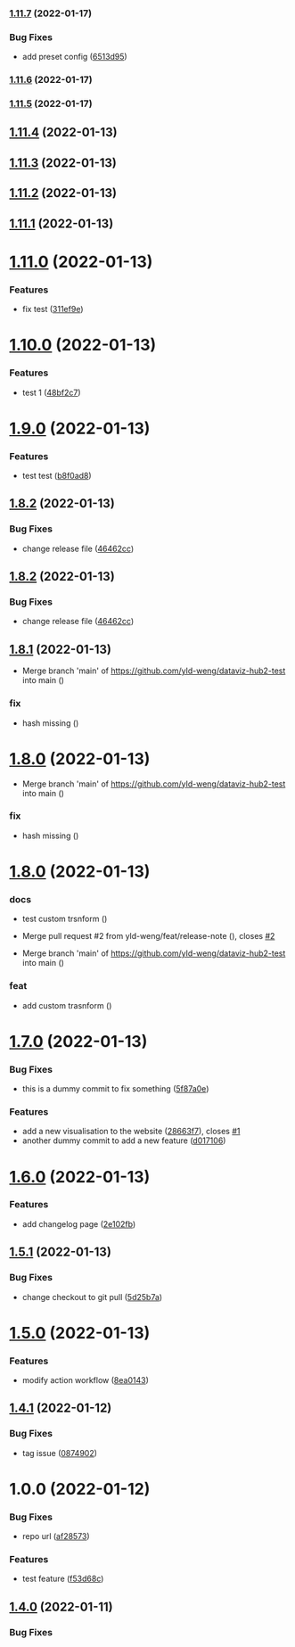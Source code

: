 ### [1.11.7](https://github.com/yld-weng/dataviz-hub2-test/compare/v1.11.6...v1.11.7) (2022-01-17)


### Bug Fixes

* add preset config ([6513d95](https://github.com/yld-weng/dataviz-hub2-test/commit/6513d95f75e621d67c02805b2765e14ac5d0db30))

### [1.11.6](https://github.com/yld-weng/dataviz-hub2-test/compare/v1.11.5...v1.11.6) (2022-01-17)

### [1.11.5](https://github.com/yld-weng/dataviz-hub2-test/compare/v1.11.4...v1.11.5) (2022-01-17)

## [1.11.4](https://github.com/yld-weng/dataviz-hub2-test/compare/v1.11.3...v1.11.4) (2022-01-13)

## [1.11.3](https://github.com/yld-weng/dataviz-hub2-test/compare/v1.11.2...v1.11.3) (2022-01-13)

## [1.11.2](https://github.com/yld-weng/dataviz-hub2-test/compare/v1.11.1...v1.11.2) (2022-01-13)

## [1.11.1](https://github.com/yld-weng/dataviz-hub2-test/compare/v1.11.0...v1.11.1) (2022-01-13)

# [1.11.0](https://github.com/yld-weng/dataviz-hub2-test/compare/v1.10.0...v1.11.0) (2022-01-13)


### Features

* fix test ([311ef9e](https://github.com/yld-weng/dataviz-hub2-test/commit/311ef9eb1fdc6d648f7ba49d8600f6b52907e4c8))

# [1.10.0](https://github.com/yld-weng/dataviz-hub2-test/compare/v1.9.0...v1.10.0) (2022-01-13)


### Features

* test 1 ([48bf2c7](https://github.com/yld-weng/dataviz-hub2-test/commit/48bf2c755b96cf78092f668bfaa9850101954724))

# [1.9.0](https://github.com/yld-weng/dataviz-hub2-test/compare/v1.8.2...v1.9.0) (2022-01-13)


### Features

* test test ([b8f0ad8](https://github.com/yld-weng/dataviz-hub2-test/commit/b8f0ad8d0e12d4ec1b647533463fc9cdae579026))

## [1.8.2](https://github.com/yld-weng/dataviz-hub2-test/compare/v1.8.1...v1.8.2) (2022-01-13)


### Bug Fixes

* change release file ([46462cc](https://github.com/yld-weng/dataviz-hub2-test/commit/46462cc60c5304437ce20031c361ac7f535560a8))

## [1.8.2](https://github.com/yld-weng/dataviz-hub2-test/compare/v1.8.1...v1.8.2) (2022-01-13)


### Bug Fixes

* change release file ([46462cc](https://github.com/yld-weng/dataviz-hub2-test/commit/46462cc60c5304437ce20031c361ac7f535560a8))

## [1.8.1](https://github.com/yld-weng/dataviz-hub2-test/compare/v1.8.0...v1.8.1) (2022-01-13)

- Merge branch 'main' of https://github.com/yld-weng/dataviz-hub2-test into main ([](https://github.com/yld-weng/dataviz-hub2-test/commit/73cf07f2ca14345f4a15979fbd454e4895c20ca2))

### fix

- hash missing ([](https://github.com/yld-weng/dataviz-hub2-test/commit/93ddbd1d162c5007ff36d0f082398f5184c65b34))

# [1.8.0](https://github.com/yld-weng/dataviz-hub2-test/compare/v1.7.0...v1.8.0) (2022-01-13)

- Merge branch 'main' of https://github.com/yld-weng/dataviz-hub2-test into main ([](https://github.com/yld-weng/dataviz-hub2-test/commit/73cf07f2ca14345f4a15979fbd454e4895c20ca2))

### fix

- hash missing ([](https://github.com/yld-weng/dataviz-hub2-test/commit/93ddbd1d162c5007ff36d0f082398f5184c65b34))

# [1.8.0](https://github.com/yld-weng/dataviz-hub2-test/compare/v1.7.0...v1.8.0) (2022-01-13)

### docs

- test custom trsnform ([](https://github.com/yld-weng/dataviz-hub2-test/commit/d97604a7f780d63c2cdfe25aa222acbfa2325f49))

- Merge pull request #2 from yld-weng/feat/release-note ([](https://github.com/yld-weng/dataviz-hub2-test/commit/02f09f77ebf8d0df451b6ad8f932c0baf4e4b4d5)), closes [#2](https://github.com/yld-weng/dataviz-hub2-test/issues/2)
- Merge branch 'main' of https://github.com/yld-weng/dataviz-hub2-test into main ([](https://github.com/yld-weng/dataviz-hub2-test/commit/316071653c56577f430dda73e85a7abe3238bdb7))

### feat

- add custom trasnform ([](https://github.com/yld-weng/dataviz-hub2-test/commit/6c417e245b8609ba10fa67c4e9debaf371b183b8))

# [1.7.0](https://github.com/yld-weng/dataviz-hub2-test/compare/v1.6.0...v1.7.0) (2022-01-13)

### Bug Fixes

- this is a dummy commit to fix something ([5f87a0e](https://github.com/yld-weng/dataviz-hub2-test/commit/5f87a0ea14ec6ba981d98c3a812fc77cac1dc034))

### Features

- add a new visualisation to the website ([28663f7](https://github.com/yld-weng/dataviz-hub2-test/commit/28663f7b595f895bc5e305821186ddbe71b4d2e6)), closes [#1](https://github.com/yld-weng/dataviz-hub2-test/issues/1)
- another dummy commit to add a new feature ([d017106](https://github.com/yld-weng/dataviz-hub2-test/commit/d017106f4aa2dd8249ff7b7daa6e9745e093b951))

# [1.6.0](https://github.com/yld-weng/dataviz-hub2-test/compare/v1.5.1...v1.6.0) (2022-01-13)

### Features

- add changelog page ([2e102fb](https://github.com/yld-weng/dataviz-hub2-test/commit/2e102fbd5841a86eccf891a505c374fe933797d4))

## [1.5.1](https://github.com/yld-weng/dataviz-hub2-test/compare/v1.5.0...v1.5.1) (2022-01-13)

### Bug Fixes

- change checkout to git pull ([5d25b7a](https://github.com/yld-weng/dataviz-hub2-test/commit/5d25b7af5517c08fe5aae5c8dc8ecc0fa8762388))

# [1.5.0](https://github.com/yld-weng/dataviz-hub2-test/compare/v1.4.1...v1.5.0) (2022-01-13)

### Features

- modify action workflow ([8ea0143](https://github.com/yld-weng/dataviz-hub2-test/commit/8ea014352d23fa7503b65e81dfbddb32f9c4da73))

## [1.4.1](https://github.com/yld-weng/dataviz-hub2-test/compare/v1.4.0...v1.4.1) (2022-01-12)

### Bug Fixes

- tag issue ([0874902](https://github.com/yld-weng/dataviz-hub2-test/commit/0874902f26eb11343f6fea8e0431a18e80d09bd6))

# 1.0.0 (2022-01-12)

### Bug Fixes

- repo url ([af28573](https://github.com/yld-weng/dataviz-hub2-test/commit/af28573ca4e0e8f3ae58a37f914ca8efba9cf7a3))

### Features

- test feature ([f53d68c](https://github.com/yld-weng/dataviz-hub2-test/commit/f53d68c56c7a8024d7e391b0c10aa74cfb84ea39))

## [1.4.0](https://github.com/researchdata-sheffield/dataviz-hub2/compare/v1.2.3...v1.2.4) (2022-01-11)

### Bug Fixes
